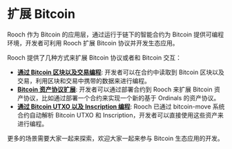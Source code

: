 # 扩展 Bitcoin

Rooch 作为 Bitcoin 的应用层，通过运行于链下的智能合约为 Bitcoin 提供可编程环境，开发者可利用 Rooch 扩展 Bitcoin 协议并开发生态应用。

Rooch 提供了几种方式来扩展 Bitcoin 协议或者和 Bitcoin 交互：

- **[通过 Bitcoin 区块以及交易编程](./bitcoin/programming_with_block_and_tx.zh-CN.mdx)**: 开发者可以在合约中读取到 Bitcoin 区块以及交易，利用区块和交易中携带的数据来进行编程。
- **[Bitcoin 资产协议扩展](./bitcoin/ordinals_metaprotocol_extension.zh-CN.mdx)**: 开发者可以通过部署合约到 Rooch 来扩展 Bitcoin 资产协议，比如通过部署一个合约来实现一个新的基于 Ordinals 的资产协议。
- **[通过 Bitcoin UTXO 以及 Inscription 编程](./bitcoin/programming_with_utxo_and_inscription.zh-CN.mdx)**: Rooch 已通过 bitcoin-move 系统合约自动解析 Bitcoin UTXO 和 Inscription，开发者可以直接使用这些资产来进行编程。

更多的场景需要大家一起来探索，欢迎大家一起来参与 Bitcoin 生态应用的开发。



